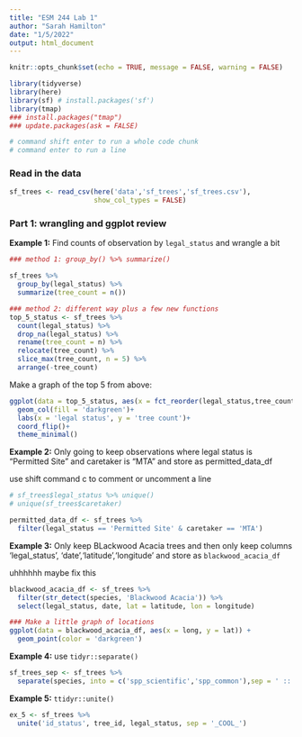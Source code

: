 ```yaml
---
title: "ESM 244 Lab 1"
author: "Sarah Hamilton"
date: "1/5/2022"
output: html_document
---
```


```r
knitr::opts_chunk$set(echo = TRUE, message = FALSE, warning = FALSE)

library(tidyverse)
library(here)
library(sf) # install.packages('sf')
library(tmap)
### install.packages("tmap")
### update.packages(ask = FALSE)

# command shift enter to run a whole code chunk
# command enter to run a line
```

### Read in the data

```r
sf_trees <- read_csv(here('data','sf_trees','sf_trees.csv'),
                     show_col_types = FALSE) 
```

### Part 1: wrangling and ggplot review

**Example 1:** Find counts of observation by `legal_status` and wrangle a bit

```r
### method 1: group_by() %>% summarize()

sf_trees %>%
  group_by(legal_status) %>%
  summarize(tree_count = n())

### method 2: different way plus a few new functions
top_5_status <- sf_trees %>%
  count(legal_status) %>%
  drop_na(legal_status) %>%
  rename(tree_count = n) %>%
  relocate(tree_count) %>%
  slice_max(tree_count, n = 5) %>%
  arrange(-tree_count) 
```

Make a graph of the top 5 from above:

```r
ggplot(data = top_5_status, aes(x = fct_reorder(legal_status,tree_count), y = tree_count)) +
  geom_col(fill = 'darkgreen')+
  labs(x = 'legal status', y = 'tree count')+
  coord_flip()+
  theme_minimal()
```

**Example 2:** Only going to keep observations where legal status is "Permitted Site" and caretaker is "MTA" and store as permitted_data_df

use shift command c to comment or uncomment a line
```r
# sf_trees$legal_status %>% unique()
# unique(sf_trees$caretaker)

permitted_data_df <- sf_trees %>%
  filter(legal_status == 'Permitted Site' & caretaker == 'MTA')
```


**Example 3:** Only keep BLackwood Acacia trees and then only keep columns 'legal_status', 'date','latitude','longitude' and store as `blackwood_acacia_df`

uhhhhhh maybe fix this

```r
blackwood_acacia_df <- sf_trees %>%
  filter(str_detect(species, 'Blackwood Acacia')) %>%
  select(legal_status, date, lat = latitude, lon = longitude)

### Make a little graph of locations
ggplot(data = blackwood_acacia_df, aes(x = long, y = lat)) +
  geom_point(color = 'darkgreen')
```

**Example 4:** use `tidyr::separate()`

```r
sf_trees_sep <- sf_trees %>%
  separate(species, into = c('spp_scientific','spp_common'),sep = ' :: ')
```

**Example 5:** `ttidyr::unite()`

```r
ex_5 <- sf_trees %>%
  unite('id_status', tree_id, legal_status, sep = '_COOL_')
```

